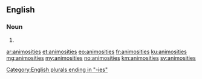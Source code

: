 ==English==

===Noun===
{{head|en}}

# {{plural of|animosity}}

[[Category:English plurals ending in "-ies"]]

[[ar:animosities]]
[[et:animosities]]
[[eo:animosities]]
[[fr:animosities]]
[[ku:animosities]]
[[mg:animosities]]
[[my:animosities]]
[[no:animosities]]
[[km:animosities]]
[[sv:animosities]]